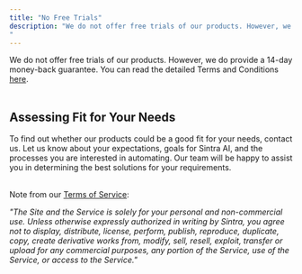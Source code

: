 ```yaml
---
title: "No Free Trials"
description: "We do not offer free trials of our products. However, we do provide a 14-day money-back guarantee. You can read the detailed Terms and Conditions here.  
​"
---
```



We do not offer free trials of our products. However, we do provide a 14-day money-back guarantee. You can read the detailed Terms and Conditions [here](https://sintra.ai/terms-and-conditions).  
​

## **Assessing Fit for Your Needs**

To find out whether our products could be a good fit for your needs, contact us. Let us know about your expectations, goals for Sintra AI, and the processes you are interested in automating. Our team will be happy to assist you in determining the best solutions for your requirements.  
​

Note from our [Terms of Service](https://sintra.ai/terms-and-conditions):  
  
_"The Site and the Service is solely for your personal and non-commercial use. Unless otherwise expressly authorized in writing by Sintra, you agree not to display, distribute, license, perform, publish, reproduce, duplicate, copy, create derivative works from, modify, sell, resell, exploit, transfer or upload for any commercial purposes, any portion of the Service, use of the Service, or access to the Service."_